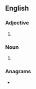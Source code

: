 {{also|mid-size}}
==English==

===Adjective===
{{en-adj|-}}

# {{alternative spelling of|en|mid-size}}

===Noun===
{{en-noun}}

# {{alternative spelling of|en|mid-size}}

===Anagrams===
* {{anagrams|en|a=deiimsz|Izedism}}